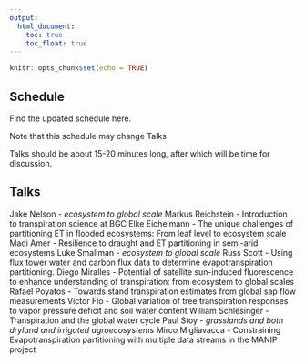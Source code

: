 ```yaml
---
output: 
  html_document:
    toc: true
    toc_float: true
---
```


```r
knitr::opts_chunk$set(echo = TRUE)
```

## Schedule
Find the updated schedule here.

Note that this schedule may change
Talks

Talks should be about 15-20 minutes long, after which will be time for discussion.

## Talks

Jake Nelson - *ecosystem to global scale*
Markus Reichstein - Introduction to transpiration science at BGC
Elke Eichelmann - The unique challenges of partitioning ET in flooded ecosystems: From leaf level to ecosystem scale
Madi Amer - Resilience to draught and ET partitioning in semi-arid ecosystems
Luke Smallman - *ecosystem to global scale*
Russ Scott - Using flux tower water and carbon flux data to determine evapotranspiration partitioning.
Diego Miralles - Potential of satellite sun-induced fluorescence to enhance understanding of transpiration: from ecosystem to global scales
Rafael Poyatos - Towards stand transpiration estimates from global sap flow measurements
Victor Flo - Global variation of tree transpiration responses to vapor pressure deficit and soil water content
William Schlesinger - Transpiration and the global water cycle
Paul Stoy - *grasslands and both dryland and irrigated agroecosystems*
Mirco Migliavacca - Constraining Evapotranspiration partitioning with multiple data streams in the MANIP project

